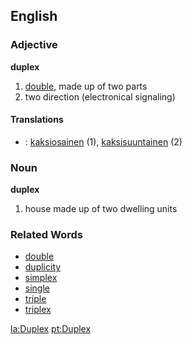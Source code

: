 ==English==
===Adjective===
'''duplex'''

# [[double]], made up of two parts
#two direction (electronical signaling)

====Translations====
*{{msg:fi}}: [[kaksiosainen]] (1), [[kaksisuuntainen]] (2)

===Noun===
'''duplex'''

# house made up of two dwelling units

===Related Words===
*[[double]]
*[[duplicity]]
*[[simplex]]
*[[single]]
*[[triple]]
*[[triplex]]

[[la:Duplex]]
[[pt:Duplex]]
